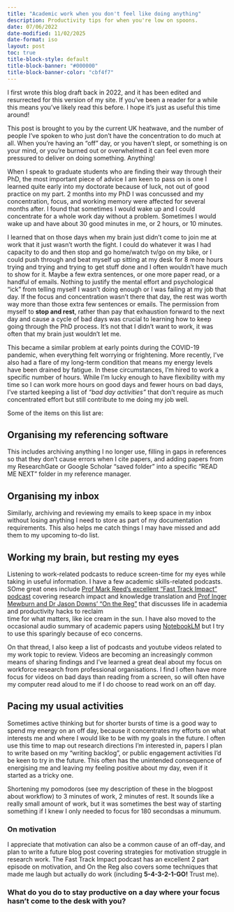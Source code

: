 ```yaml
---
title: "Academic work when you don't feel like doing anything"
description: Productivity tips for when you're low on spoons.
date: 07/06/2022
date-modified: 11/02/2025
date-format: iso
layout: post
toc: true
title-block-style: default
title-block-banner: "#000000"
title-block-banner-color: "cbf4f7"
---
```


::: {.callout-note}

I first wrote this blog draft back in 2022, and it has been edited and
resurrected for this version of my site. If you've been a reader for a
while this means you've likely read this before. I hope it's just as
useful this time around!

:::

This post is brought to you by the current UK heatwave, and the number
 of people I've spoken to who just don't have the concentration to do 
 much at all. When you're having an "off" day, or you haven't slept, 
 or something is on your mind, or you're burned out or overwhelmed it 
 can feel even more pressured to deliver on doing something. Anything! 

When I speak to graduate students who are finding their way through 
their PhD, the most important piece of advice I am keen to pass on is 
one I learned quite early into my doctorate because of luck, not out 
of good practice on my part. 2 months into my PhD I was concussed and 
my concentration, focus, and working memory were affected for several 
months after. I found that sometimes I would wake up and I could 
concentrate for a whole work day without a problem. Sometimes I would 
wake up and have about 30 good minutes in me, or 2 hours, or 10 minutes. 

I learned that on those days when my brain just didn't come to join me
at work that it just wasn't worth the fight. I could do whatever it 
was I had capacity to do and then stop and go home/watch tv/go on my 
bike, or I could push through and beat myself up sitting at my desk 
for 8 more hours trying and trying and trying to get stuff done and 
I often wouldn't have much to show for it. Maybe a few extra sentences,
or one more paper read, or a handful of emails. Nothing to justify 
the mental effort and psychological "ick" from telling myself I 
wasn't doing enough or I was failing at my job that day. If the focus
and concentration wasn't there that day, the rest was worth way more
than those extra few sentences or emails. The permission from 
myself to **stop and rest**, rather than pay that exhaustion forward 
to the next day and cause a cycle of bad days was crucial to learning 
how to keep going through the PhD process. It's not that I didn't want 
to work, it was often that my brain just wouldn't let me.

This became a similar problem at early points during the COVID-19 
pandemic, when everything felt worrying or frightening. More recently,
I've also had a flare of my long-term condition that means my energy 
levels have been drained by fatigue. In these circumstances, I'm hired 
to work a specific number of hours. While I'm lucky enough to have 
flexibility with my time so I can work more hours on good days and 
fewer hours on bad days, I've started keeping a list of *"bad day activities"*
that don't require as much concentrated effort but still contribute to
me doing my job well.


Some of the items on this list are:

## Organising my referencing software
This includes archiving anything I no longer use, filling in gaps in 
references so that they don't cause errors when I cite papers, and 
adding papers from my ResearchGate or Google Scholar "saved folder" 
into a specific "READ ME NEXT" folder in my reference manager.

## Organising my inbox
Similarly, archiving and reviewing my emails to keep space in my inbox 
without losing anything I need to store as part of my documentation 
requirements. This also helps me catch things I may have missed and 
add them to my upcoming to-do list.


## Working my brain, but resting my eyes
Listening to work-related podcasts to reduce screen-time for my eyes 
while taking in useful information. I have a few academic skills-related 
podcasts. SOme great ones include [Prof Mark Reed's excellent "Fast Track Impact" podcast](https://www.fasttrackimpact.com/podcast) covering research impact and knowledge 
translation and [Prof Inger Mewburn and Dr Jason Downs' "On the Reg"](https://onthereg.buzzsprout.com/)
that discusses life in academia and productivity hacks to reclaim  
time for what matters, like ice cream in the sun. I have also moved to 
the occasional audio summary of academic papers using [NotebookLM](https://notebooklm.google/)
but I try to use this sparingly because of eco concerns.

On that thread, I also keep a list of podcasts and youtube videos 
related to my work topic to review. Videos are becoming an increasingly
common means of sharing findings and I've learned a great deal about 
my focus on workforce research from professional organisations. I find
I often have more focus for videos on bad days than reading from a 
screen, so will often have my computer read aloud to me if I do 
choose to read work on an off day.


## Pacing my usual activities
Sometimes active thinking but for shorter bursts of time is a good way
 to spend my energy on an off day, because it concentrates my efforts 
 on what interests me and where I would like to be with my goals in 
 the future. I often use this time to map out research directions I'm 
 interested in, papers I plan to write based on my "writing backlog",
  or public engagement activities I'd be keen to try in the future.
   This often has the unintended consequence of energising me and 
   leaving my feeling positive about my day, even if it started as a 
   tricky one.

Shortening my pomodoros (see my description of these in the blogpost 
about workflow) to 3 minutes of work, 2 minutes of rest. It sounds 
like a really small amount of work, but it was sometimes the best way 
of starting something if I knew I only needed to focus for 180 secondsas a minumum.

### On motivation
I appreciate that motivation can also be a common cause of an off-day, 
and plan to write a future blog post covering strategies for motivation
 struggle in research work. The Fast Track Impact podcast has an 
 excellent 2 part episode on motivation, and On the Reg also covers 
 some techniques that made me laugh but actually do work (including **5-4-3-2-1-GO!** Trust me). 

### What do you do to stay productive on a day where your focus hasn't come to the desk with you?
